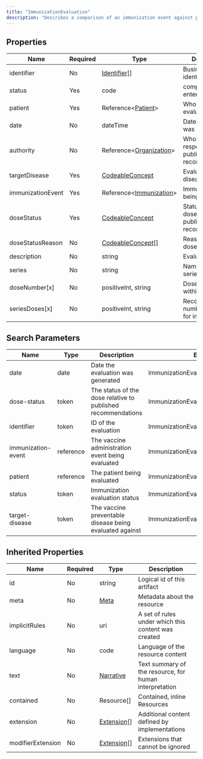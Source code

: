 ```yaml
---
title: "ImmunizationEvaluation"
description: "Describes a comparison of an immunization event against published recommendations to determine if the administration is valid in relation to those  recommendations."
---
```


## Properties

| Name              | Required | Type                                                                      | Description                                              |
| ----------------- | -------- | ------------------------------------------------------------------------- | -------------------------------------------------------- |
| identifier        | No       | [Identifier](/medical-api/fhir/data-types/identifier)[]                   | Business identifier                                      |
| status            | Yes      | code                                                                      | completed / entered-in-error                             |
| patient           | Yes      | Reference&lt;[Patient](/medical-api/fhir/resources/patient)&gt;           | Who this evaluation is for                               |
| date              | No       | dateTime                                                                  | Date evaluation was performed                            |
| authority         | No       | Reference&lt;[Organization](/medical-api/fhir/resources/organization)&gt; | Who is responsible for publishing the recommendations    |
| targetDisease     | Yes      | [CodeableConcept](/medical-api/fhir/data-types/codeableconcept)           | Evaluation target disease                                |
| immunizationEvent | Yes      | Reference&lt;[Immunization](/medical-api/fhir/resources/immunization)&gt; | Immunization being evaluated                             |
| doseStatus        | Yes      | [CodeableConcept](/medical-api/fhir/data-types/codeableconcept)           | Status of the dose relative to published recommendations |
| doseStatusReason  | No       | [CodeableConcept](/medical-api/fhir/data-types/codeableconcept)[]         | Reason for the dose status                               |
| description       | No       | string                                                                    | Evaluation notes                                         |
| series            | No       | string                                                                    | Name of vaccine series                                   |
| doseNumber[x]     | No       | positiveInt, string                                                       | Dose number within series                                |
| seriesDoses[x]    | No       | positiveInt, string                                                       | Recommended number of doses for immunity                 |

## Search Parameters

| Name               | Type      | Description                                                  | Expression                               |
| ------------------ | --------- | ------------------------------------------------------------ | ---------------------------------------- |
| date               | date      | Date the evaluation was generated                            | ImmunizationEvaluation.date              |
| dose-status        | token     | The status of the dose relative to published recommendations | ImmunizationEvaluation.doseStatus        |
| identifier         | token     | ID of the evaluation                                         | ImmunizationEvaluation.identifier        |
| immunization-event | reference | The vaccine administration event being evaluated             | ImmunizationEvaluation.immunizationEvent |
| patient            | reference | The patient being evaluated                                  | ImmunizationEvaluation.patient           |
| status             | token     | Immunization evaluation status                               | ImmunizationEvaluation.status            |
| target-disease     | token     | The vaccine preventable disease being evaluated against      | ImmunizationEvaluation.targetDisease     |

## Inherited Properties

| Name              | Required | Type                                                  | Description                                            |
| ----------------- | -------- | ----------------------------------------------------- | ------------------------------------------------------ |
| id                | No       | string                                                | Logical id of this artifact                            |
| meta              | No       | [Meta](/medical-api/fhir/data-types/meta)             | Metadata about the resource                            |
| implicitRules     | No       | uri                                                   | A set of rules under which this content was created    |
| language          | No       | code                                                  | Language of the resource content                       |
| text              | No       | [Narrative](/medical-api/fhir/data-types/narrative)   | Text summary of the resource, for human interpretation |
| contained         | No       | Resource[]                                            | Contained, inline Resources                            |
| extension         | No       | [Extension](/medical-api/fhir/data-types/extension)[] | Additional content defined by implementations          |
| modifierExtension | No       | [Extension](/medical-api/fhir/data-types/extension)[] | Extensions that cannot be ignored                      |
